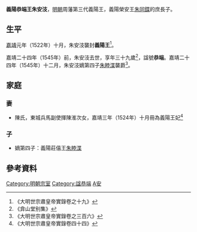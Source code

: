 '''義陽恭端王朱安汥'''{{BD|1500年代||1540年代||catIdx=Z朱}}，[[明朝|明朝]]周藩第三代義陽王，義陽榮安王[[朱同鍱|朱同鍱]]的庶長子。

==生平==
[[嘉靖|嘉靖]]元年（1522年）十月，朱安汥襲封'''義陽王'''<ref>《大明世宗肅皇帝實錄卷之十九》</ref>。

嘉靖二十四年（1545年）前，朱安汥去世，享年三十九歲<ref>《弇山堂别集》</ref>，諡號'''恭端'''。嘉靖二十四年（1545年）十二月，朱安汥嫡第四子[[朱睦渫|朱睦渫]]襲爵<ref>《大明世宗肅皇帝實錄卷之三百六》</ref>。

==家庭==
===妻===
*陳氏，東城兵馬副使揮陳淮次女，嘉靖三年（1524年）十月冊為義陽王妃<ref>《大明世宗肅皇帝實錄卷四十四》</ref>

===子===
*嫡第四子：義陽莊僖王[[朱睦渫|朱睦渫]]

==參考資料==
{{reflist|2}}

{{s-start}}
{{s-bef|before=父榮安王[[朱同鍱|朱同鍱]]}}
{{s-ttl|title=[[明朝藩王列表_(周王系)#義陽國|明義陽國國王]]|years=1522年－1545年前}}
{{s-aft|after=子莊僖王[[朱睦渫|朱睦渫]]}}
{{end}}

[[Category:明朝宗室|Category:明朝宗室]]
[[Category:諡恭端|Category:諡恭端]]
[[Category:朱姓|A安]]